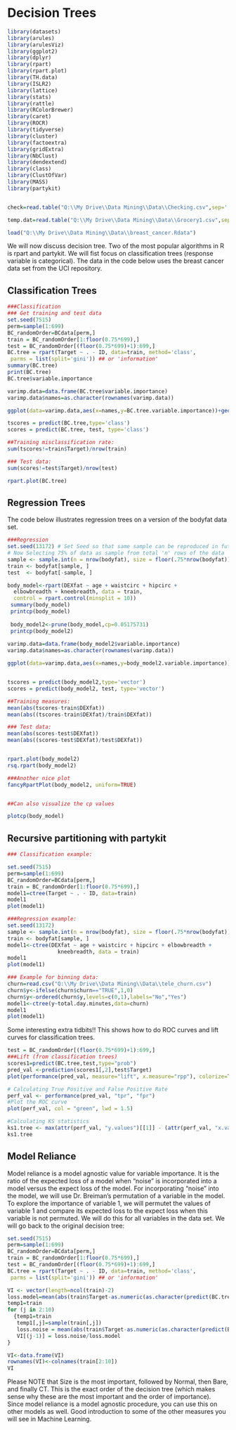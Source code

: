 # Decision Trees



```r
library(datasets)
library(arules)
library(arulesViz)
library(ggplot2)
library(dplyr)
library(rpart)
library(rpart.plot)
library(TH.data)
library(ISLR2)
library(lattice)
library(stats)
library(rattle)
library(RColorBrewer)
library(caret)
library(ROCR)
library(tidyverse)  
library(cluster)  
library(factoextra) 
library(gridExtra)
library(NbClust)
library(dendextend)
library(class)
library(ClustOfVar)
library(MASS)
library(partykit)


check=read.table("Q:\\My Drive\\Data Mining\\Data\\Checking.csv",sep=',',header=T)

temp.dat=read.table("Q:\\My Drive\\Data Mining\\Data\\Grocery1.csv",sep=',',header=T)

load("Q:\\My Drive\\Data Mining\\Data\\breast_cancer.Rdata")

```



We will now discuss decision tree.  Two of the most popular algorithms in R is rpart and partykit.  We will fist focus on classification trees (response variable is categorical). The data in the code below uses the breast cancer data set from the UCI repository.

## Classification Trees

```r

###Classification
### Get training and test data
set.seed(7515)
perm=sample(1:699)
BC_randomOrder=BCdata[perm,]
train = BC_randomOrder[1:floor(0.75*699),]
test = BC_randomOrder[(floor(0.75*699)+1):699,]
BC.tree = rpart(Target ~ . - ID, data=train, method='class',
 parms = list(split='gini')) ## or 'information'
summary(BC.tree)
print(BC.tree)
BC.tree$variable.importance

varimp.data=data.frame(BC.tree$variable.importance)
varimp.data$names=as.character(rownames(varimp.data))

ggplot(data=varimp.data,aes(x=names,y=BC.tree.variable.importance))+geom_bar(stat="identity")+coord_flip()+labs(x="Variable Name",y="Variable Importance")

tscores = predict(BC.tree,type='class')
scores = predict(BC.tree, test, type='class')

##Training misclassification rate:
sum(tscores!=train$Target)/nrow(train)

### Test data:
sum(scores!=test$Target)/nrow(test)

rpart.plot(BC.tree)

```


## Regression Trees 

The code below illustrates regression trees on a version of the bodyfat data set.

```r
###Regression
set.seed(13172) # Set Seed so that same sample can be reproduced in future also
# Now Selecting 75% of data as sample from total 'n' rows of the data  
sample <- sample.int(n = nrow(bodyfat), size = floor(.75*nrow(bodyfat)), replace = F)
train <- bodyfat[sample, ]
test  <- bodyfat[-sample, ] 

body_model<-rpart(DEXfat ~ age + waistcirc + hipcirc +
  elbowbreadth + kneebreadth, data = train,
  control = rpart.control(minsplit = 10))
 summary(body_model)
 printcp(body_model)
 
 body_model2<-prune(body_model,cp=0.05175731)
 printcp(body_model2)
 
varimp.data=data.frame(body_model2$variable.importance)
varimp.data$names=as.character(rownames(varimp.data))

ggplot(data=varimp.data,aes(x=names,y=body_model2.variable.importance))+geom_bar(stat="identity")+coord_flip()+labs(x="Variable Name",y="Variable Importance")


tscores = predict(body_model2,type='vector')
scores = predict(body_model2, test, type='vector')

##Training measures:
mean(abs(tscores-train$DEXfat))
mean(abs((tscores-train$DEXfat)/train$DEXfat))

### Test data:
mean(abs(scores-test$DEXfat))
mean(abs((scores-test$DEXfat)/test$DEXfat))


rpart.plot(body_model2)
rsq.rpart(body_model2)

###Another nice plot
fancyRpartPlot(body_model2, uniform=TRUE)


##Can also visualize the cp values

plotcp(body_model)


```

## Recursive partitioning with partykit

```r
### Classification example:

set.seed(7515)
perm=sample(1:699)
BC_randomOrder=BCdata[perm,]
train = BC_randomOrder[1:floor(0.75*699),]
model1=ctree(Target ~ . - ID, data=train)
model1
plot(model1)

###Regression example:
set.seed(13172) 
sample <- sample.int(n = nrow(bodyfat), size = floor(.75*nrow(bodyfat)), replace = F)
train <- bodyfat[sample, ]
model1<-ctree(DEXfat ~ age + waistcirc + hipcirc + elbowbreadth + 
                kneebreadth, data = train)
model1
plot(model1)

### Example for binning data:
churn=read.csv("Q:\\My Drive\\Data Mining\\Data\\tele_churn.csv")
churn$y<-ifelse(churn$churn=="TRUE",1,0)
churn$y<-ordered(churn$y,levels=c(0,1),labels="No","Yes")
model1<-ctree(y~total.day.minutes,data=churn)
model1
plot(model1)
```


Some interesting extra tidbits!!  This shows how to do ROC curves and lift curves for classification trees.

```r
test = BC_randomOrder[(floor(0.75*699)+1):699,]
###Lift (from classification trees)
scores1=predict(BC.tree,test,type="prob")
pred_val <-prediction(scores1[,2],test$Target)
plot(performance(pred_val, measure="lift", x.measure="rpp"), colorize=TRUE)

# Calculating True Positive and False Positive Rate
perf_val <- performance(pred_val, "tpr", "fpr")
#Plot the ROC curve
plot(perf_val, col = "green", lwd = 1.5)

#Calculating KS statistics
ks1.tree <- max(attr(perf_val, "y.values")[[1]] - (attr(perf_val, "x.values")[[1]]))
ks1.tree

```

## Model Reliance

Model reliance is a model agnostic value for variable importance.  It is the ratio of the expected loss of a model when "noise" is incorporated into a model versus the expect loss of the model.  For incorporating "noise" into the model, we will use Dr. Breiman's permutation of a variable in the model.  To explore the importance of variable 1, we will permutet the values of variable 1 and compare its expected loss to the expect loss when this variable is not permuted.  We will do this for all variables in the data set. We will go back to the original decision tree:

```r
set.seed(7515)
perm=sample(1:699)
BC_randomOrder=BCdata[perm,]
train = BC_randomOrder[1:floor(0.75*699),]
test = BC_randomOrder[(floor(0.75*699)+1):699,]
BC.tree = rpart(Target ~ . - ID, data=train, method='class',
 parms = list(split='gini')) ## or 'information'

VI <- vector(length=ncol(train)-2)
loss.model=mean(abs(train$Target-as.numeric(as.character(predict(BC.tree,type="class")))))
temp1=train
for (j in 2:10)
  {temp1=train
   temp1[,j]=sample(train[,j])
   loss.noise = mean(abs(train$Target-as.numeric(as.character(predict(BC.tree, newdata=temp1,type="class")))))
   VI[(j-1)] = loss.noise/loss.model
}

VI<-data.frame(VI)
rownames(VI)<-colnames(train[2:10])
VI

```


Please NOTE that Size is the most important, followed by Normal, then Bare, and finally CT. This is the exact order of the decision tree (which makes sense why these are the most important and the order of importance).  Since model reliance is a model agnostic procedure, you can use this on other models as well.  Good introduction to some of the other measures you will see in Machine Learning.
